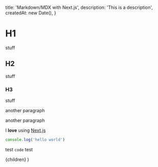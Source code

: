 
  title: 'Markdown/MDX with Next.js',
  description: 'This is a description',
  createdAt: new Date(),
}

# H1

stuff

## H2

stuff

### H3

stuff

another paragraph

another paragraph

I **love** using [Next.js](https://nextjs.org/)

```js
console.log('hello world')
```

test `code` test

  <ArticleLayout meta={meta}>{children}</ArticleLayout>
)
